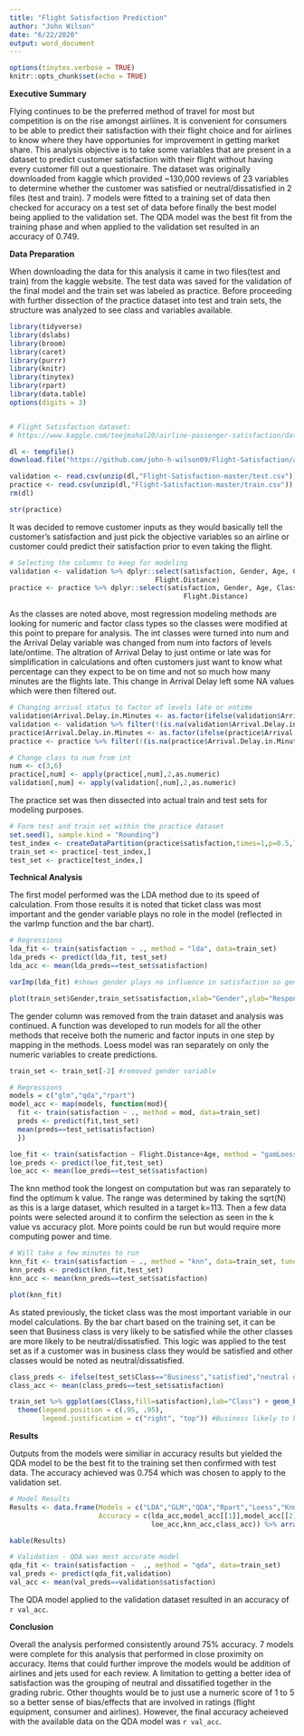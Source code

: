 ---
title: "Flight Satisfaction Prediction"
author: "John Wilson"
date: "6/22/2020"
output: word_document
---

```{r setup, include=FALSE}
options(tinytex.verbose = TRUE)
knitr::opts_chunk$set(echo = TRUE)
```
**Executive Summary**

Flying continues to be the preferred method of travel for most but competition is on the rise amongst airliines. It is convenient for consumers to be able to predict their satisfaction with their flight choice and for airlines to know where they have opportunies for improvement in getting market share. This analysis objective is to take some variables that are present in a dataset to predict customer satisfaction with their flight  without having every customer fill out a questionaire. The dataset was originally downloaded from kaggle which provided ~130,000 reviews of 23 variables to determine whether the customer was satisfied or neutral/dissatisfied in 2 files (test and train). 7 models were fitted to a training set of data then checked for accuracy on a test set of data before finally the best model being applied to the validation set. The QDA model was the best fit from the training phase and when applied to the validation set resulted in an accuracy of 0.749.


**Data Preparation**

When downloading the data for this analysis it came in two files(test and train) from the kaggle website. The test data was saved for the validation of the final model and the train set was labeled as practice. Before proceeding with further dissection of the practice dataset into test and train sets, the structure was analyzed to see class and variables available. 
```{r include=TRUE}
library(tidyverse)
library(dslabs)
library(broom)
library(caret)
library(purrr)
library(knitr)
library(tinytex)
library(rpart)
library(data.table)
options(digits = 3)    


# Flight Satisfaction dataset:
# https://www.kaggle.com/teejmahal20/airline-passenger-satisfaction/data

dl <- tempfile()
download.file("https://github.com/john-h-wilson09/Flight-Satisfaction/archive/master.zip", dl)

validation <- read.csv(unzip(dl,"Flight-Satisfaction-master/test.csv"))
practice <- read.csv(unzip(dl,"Flight-Satisfaction-master/train.csv"))
rm(dl)
```

```{r include=TRUE}
str(practice)
```

It was decided to remove customer inputs as they would basically tell the customer's satisfaction and just pick the objective variables so an airline or customer could predict their satisfaction prior to even taking the flight. 
```{r include=TRUE}
# Selecting the columns to keep for modeling
validation <- validation %>% dplyr::select(satisfaction, Gender, Age, Class, Arrival.Delay.in.Minutes,
                                    Flight.Distance) 
practice <- practice %>% dplyr::select(satisfaction, Gender, Age, Class, Arrival.Delay.in.Minutes,
                                           Flight.Distance) 
```

As the classes are noted above, most regression modeling methods are looking for numeric and factor class types so the classes were modified at this point to prepare for analysis. The int classes were turned into num and the Arrival Delay variable was changed from num into factors of levels late/ontime. The altration of Arrival Delay to just ontime or late was for simplification in calculations and often customers just want to know what percentage can they expect to be on time and not so much how many minutes are the flights late. This change in Arrival Delay left some NA values which were then filtered out.
```{r include=TRUE}
# Changing arrival status to factor of levels late or ontime
validation$Arrival.Delay.in.Minutes <- as.factor(ifelse(validation$Arrival.Delay.in.Minutes>0, "Late","OnTime"))
validation <- validation %>% filter(!(is.na(validation$Arrival.Delay.in.Minutes))) #remove NA values
practice$Arrival.Delay.in.Minutes <- as.factor(ifelse(practice$Arrival.Delay.in.Minutes>0, "Late","OnTime")) 
practice <- practice %>% filter(!(is.na(practice$Arrival.Delay.in.Minutes))) #remove NA values

# Change class to num from int
num <- c(3,6)
practice[,num] <- apply(practice[,num],2,as.numeric) 
validation[,num] <- apply(validation[,num],2,as.numeric) 
```

The practice set was then dissected into actual train and test sets for modeling purposes. 
```{r include=TRUE, message=FALSE, warning=FALSE}
# Form test and train set within the practice dataset
set.seed(1, sample.kind = "Rounding")
test_index <- createDataPartition(practice$satisfaction,times=1,p=0.5,list=FALSE)
train_set <- practice[-test_index,]
test_set <- practice[test_index,]
```


**Technical Analysis**

The first model performed was the LDA method due to its speed of calculation. From those results it is noted that ticket class was most important and the gender variable plays no role in the model (reflected in the varImp function and the bar chart). 
```{r include=TRUE, warning=FALSE}
# Regressions
lda_fit <- train(satisfaction ~ ., method = "lda", data=train_set)
lda_preds <- predict(lda_fit, test_set)
lda_acc <- mean(lda_preds==test_set$satisfaction)
```

```{r}
varImp(lda_fit) #shows gender plays no influence in satisfaction so gender will be removed to increase calc speed
```

```{r fig.align='center'}
plot(train_set$Gender,train_set$satisfaction,xlab="Gender",ylab="Response")
```

The gender column was removed from the train dataset and analysis was continued. A function was developed to run models for all the other methods that receive both the numeric and factor inputs in one step by mapping in the methods. Loess model was ran separately on only the numeric variables to create predictions. 
```{r warning=FALSE, include=TRUE}
train_set <- train_set[-2] #removed gender variable

# Regressions
models = c("glm","qda","rpart")
model_acc <- map(models, function(mod){
  fit <- train(satisfaction ~ ., method = mod, data=train_set)
  preds <- predict(fit,test_set)
  mean(preds==test_set$satisfaction)
  })

loe_fit <- train(satisfaction ~ Flight.Distance+Age, method = "gamLoess", data=train_set)
loe_preds <- predict(loe_fit,test_set)
loe_acc <- mean(loe_preds==test_set$satisfaction)
```

The knn method took the longest on computation but was ran separately to find the optimum k value. The range was determined by taking the sqrt(N) as this is a large dataset, which resulted in a target k=113. Then a few data points were selected around it to confirm the selection as seen in the k value vs accuracy plot. More points could be run but would require more computing power and time.
```{r fig.align='center', warning=FALSE, include=TRUE}
# Will take a few minutes to run
knn_fit <- train(satisfaction ~ ., method = "knn", data=train_set, tuneGrid = data.frame(k=seq(73,133,20)))
knn_preds <- predict(knn_fit,test_set)
knn_acc <- mean(knn_preds==test_set$satisfaction)
```

```{r}
plot(knn_fit)
```

As stated previously, the ticket class was the most important variable in our model calculations. By the bar chart based on the training set, it can be seen that Business class is very likely to be satisfied while the other classes are more likely to be neutral/dissatisfied. This logic was applied to the test set as if a customer was in business class they would be satisfied and other classes would be noted as neutral/dissatisfied.
```{r include=TRUE, fig.align='center'}
class_preds <- ifelse(test_set$Class=="Business","satisfied","neutral or dissatisfied")
class_acc <- mean(class_preds==test_set$satisfaction)
```

```{r fig.align='center'}
train_set %>% ggplot(aes(Class,fill=satisfaction),lab="Class") + geom_bar() +
  theme(legend.position = c(.95, .95), 
        legend.justification = c("right", "top")) #Business likely to be dissatisfied/neutral
```


**Results**

Outputs from the models were similiar in accuracy results but yielded the QDA model to be the best fit to the training set then confirmed with test data. The accuracy achieved was 0.754 which was chosen to apply to the validation set.
```{r include=TRUE}
# Model Results
Results <- data.frame(Models = c("LDA","GLM","QDA","Rpart","Loess","Knn","Class Pred"),
                      Accuracy = c(lda_acc,model_acc[[1]],model_acc[[2]],model_acc[[3]],
                                   loe_acc,knn_acc,class_acc)) %>% arrange(desc(Accuracy))
```

```{r fig.align='center'}
kable(Results)
```

```{r include=TRUE}
# Validation - QDA was most accurate model
qda_fit <- train(satisfaction ~  ., method = "qda", data=train_set)
val_preds <- predict(qda_fit,validation)
val_acc <- mean(val_preds==validation$satisfaction)
```
The QDA model applied to the validation dataset resulted in an accuracy of `r val_acc`.

**Conclusion**

Overall the analysis performed consistently around 75% accuracy. 7 models were complete for this analysis that performed in close proximity on accuracy. Items that could further improve the models would be addition of airlines and jets used for each review. A limitation to getting a better idea of satisfaction was the grouping of neutral and dissatified together in the grading rubric. Other thoughts would be to just use a numeric score of 1 to 5 so a better sense of bias/effects that are involved in ratings (flight equipment, consumer and airlines). However, the final accuracy acheieved with the available data on the QDA model was `r val_acc`.
